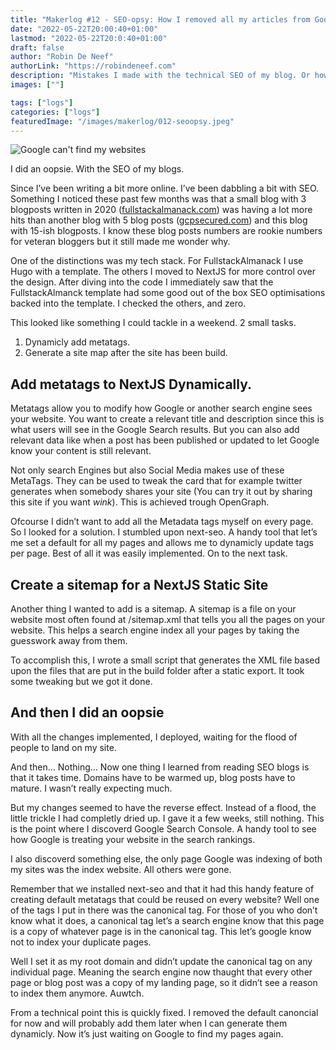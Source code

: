 ```yaml
---
title: "Makerlog #12 - SEO-opsy: How I removed all my articles from Google"
date: "2022-05-22T20:00:40+01:00"
lastmod: "2022-05-22T20:0:40+01:00"
draft: false
author: "Robin De Neef"
authorLink: "https://robindeneef.com"
description: "Mistakes I made with the technical SEO of my blog. Or how I removed all my articles from Google by accident."
images: [""]

tags: ["logs"]
categories: ["logs"]
featuredImage: "/images/makerlog/012-seoopsy.jpeg"
---
```


![Google can't find my websites](/images/makerlog/012-seoopsy.jpeg)

I did an oopsie. With the SEO of my blogs. 

Since I’ve been writing a bit more online. I’ve been dabbling a bit with SEO. Something I noticed these past few months was that a small blog with 3 blogposts written in 2020 ([fullstackalmanack.com](https://fullstackalmanack.com)) was having a lot more hits than another blog with 5 blog posts ([gcpsecured.com](https://gcpsecured.com)) and this blog with 15-ish blogposts. I know these blog posts numbers are rookie numbers for veteran bloggers but it still made me wonder why. 

One of the distinctions was my tech stack. For FullstackAlmanack I use Hugo with a template. The others I moved to NextJS for more control over the design. After diving into the code I immediately saw that the FullstackAlmanck template had some good out of the box SEO optimisations backed into the template. I checked the others, and zero. 

This looked like something I could tackle in a weekend. 2 small tasks. 

1. Dynamicly add metatags. 
2. Generate a site map after the site has been build. 

## Add metatags to NextJS Dynamically.

Metatags allow you to modify how Google or another search engine sees your website. You want to create a relevant title and description since this is what users will see in the Google Search results. But you can also add relevant data like when a post has been published or updated to let Google know your content is still relevant.

Not only search Engines but also Social Media makes use of these MetaTags. They can be used to tweak the card that for example twitter generates when somebody shares your site (You can try it out by sharing this site if you want *wink*). This is achieved trough OpenGraph.

Ofcourse I didn’t want to add all the Metadata tags myself on every page. So I looked for a solution. I stumbled upon next-seo. A handy tool that let’s me set a default for all my pages and allows me to dynamicly update tags per page. Best of all it was easily implemented. On to the next task.

## Create a sitemap for a NextJS Static Site

Another thing I wanted to add is a sitemap. A sitemap is a file on your website most often found at /sitemap.xml that tells you all the pages on your website. This helps a search engine index all your pages by taking the guesswork away from them. 

To accomplish this, I wrote a small script that generates the XML file based upon the files that are put in the build folder after a static export. It took some tweaking but we got it done. 

## And then I did an oopsie

With all the changes implemented, I deployed, waiting for the flood of people to land on my site. 

And then… Nothing… Now one thing I learned from reading SEO blogs is that it takes time. Domains have to be warmed up, blog posts have to mature. I wasn’t really expecting much. 

But my changes seemed to have the reverse effect. Instead of a flood, the little trickle I had completly dried up. I gave it a few weeks, still nothing. This is the point where I discoverd Google Search Console. A handy tool to see how Google is treating your website in the search rankings. 

I also discoverd something else, the only page Google was indexing of both my sites was the index website. All others were gone. 

Remember that we installed next-seo and that it had this handy feature of creating default metatags that could be reused on every website? Well one of the tags I put in there was the canonical tag. For those of you who don’t know what it does, a canonical tag let’s a search engine know that this page is a copy of whatever page is in the canonical tag. This let’s google know not to index your duplicate pages. 

Well I set it as my root domain and didn’t update the canonical tag on any individual page. Meaning the search engine now thaught that every other page or blog post was a copy of my landing page, so it didn’t see a reason to index them anymore. Auwtch. 

From a technical point this is quickly fixed. I removed the default canoncial for now and will probably add them later when I can generate them dynamicly. Now it’s just waiting on Google to find my pages again.